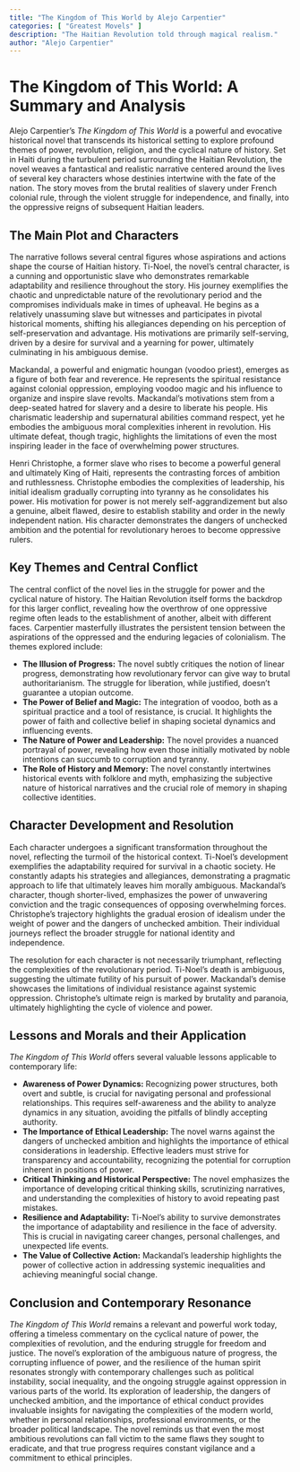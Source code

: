 ```yaml
---
title: "The Kingdom of This World by Alejo Carpentier"
categories: [ "Greatest Movels" ]
description: "The Haitian Revolution told through magical realism."
author: "Alejo Carpentier"
---
```

# The Kingdom of This World: A Summary and Analysis

Alejo Carpentier's *The Kingdom of This World* is a powerful and evocative historical novel that transcends its historical setting to explore profound themes of power, revolution, religion, and the cyclical nature of history.  Set in Haiti during the turbulent period surrounding the Haitian Revolution, the novel weaves a fantastical and realistic narrative centered around the lives of several key characters whose destinies intertwine with the fate of the nation.  The story moves from the brutal realities of slavery under French colonial rule, through the violent struggle for independence, and finally, into the oppressive reigns of subsequent Haitian leaders.

## The Main Plot and Characters

The narrative follows several central figures whose aspirations and actions shape the course of Haitian history.  Ti-Noel, the novel's central character, is a cunning and opportunistic slave who demonstrates remarkable adaptability and resilience throughout the story. His journey exemplifies the chaotic and unpredictable nature of the revolutionary period and the compromises individuals make in times of upheaval. He begins as a relatively unassuming slave but witnesses and participates in pivotal historical moments, shifting his allegiances depending on his perception of self-preservation and advantage. His motivations are primarily self-serving, driven by a desire for survival and a yearning for power, ultimately culminating in his ambiguous demise.

Mackandal, a powerful and enigmatic houngan (voodoo priest), emerges as a figure of both fear and reverence.  He represents the spiritual resistance against colonial oppression, employing voodoo magic and his influence to organize and inspire slave revolts. Mackandal's motivations stem from a deep-seated hatred for slavery and a desire to liberate his people. His charismatic leadership and supernatural abilities command respect, yet he embodies the ambiguous moral complexities inherent in revolution.  His ultimate defeat, though tragic, highlights the limitations of even the most inspiring leader in the face of overwhelming power structures.

Henri Christophe, a former slave who rises to become a powerful general and ultimately King of Haiti, represents the contrasting forces of ambition and ruthlessness.  Christophe embodies the complexities of leadership, his initial idealism gradually corrupting into tyranny as he consolidates his power. His motivation for power is not merely self-aggrandizement but also a genuine, albeit flawed, desire to establish stability and order in the newly independent nation. His character demonstrates the dangers of unchecked ambition and the potential for revolutionary heroes to become oppressive rulers.

## Key Themes and Central Conflict

The central conflict of the novel lies in the struggle for power and the cyclical nature of history.  The Haitian Revolution itself forms the backdrop for this larger conflict, revealing how the overthrow of one oppressive regime often leads to the establishment of another, albeit with different faces. Carpentier masterfully illustrates the persistent tension between the aspirations of the oppressed and the enduring legacies of colonialism.  The themes explored include:

* **The Illusion of Progress:** The novel subtly critiques the notion of linear progress, demonstrating how revolutionary fervor can give way to brutal authoritarianism.  The struggle for liberation, while justified, doesn't guarantee a utopian outcome.
* **The Power of Belief and Magic:** The integration of voodoo, both as a spiritual practice and a tool of resistance, is crucial.  It highlights the power of faith and collective belief in shaping societal dynamics and influencing events.
* **The Nature of Power and Leadership:** The novel provides a nuanced portrayal of power, revealing how even those initially motivated by noble intentions can succumb to corruption and tyranny.
* **The Role of History and Memory:**  The novel constantly intertwines historical events with folklore and myth, emphasizing the subjective nature of historical narratives and the crucial role of memory in shaping collective identities.


## Character Development and Resolution

Each character undergoes a significant transformation throughout the novel, reflecting the turmoil of the historical context.  Ti-Noel's development exemplifies the adaptability required for survival in a chaotic society.  He constantly adapts his strategies and allegiances, demonstrating a pragmatic approach to life that ultimately leaves him morally ambiguous.  Mackandal's character, though shorter-lived, emphasizes the power of unwavering conviction and the tragic consequences of opposing overwhelming forces. Christophe's trajectory highlights the gradual erosion of idealism under the weight of power and the dangers of unchecked ambition.  Their individual journeys reflect the broader struggle for national identity and independence.

The resolution for each character is not necessarily triumphant, reflecting the complexities of the revolutionary period. Ti-Noel's death is ambiguous, suggesting the ultimate futility of his pursuit of power.  Mackandal's demise showcases the limitations of individual resistance against systemic oppression. Christophe's ultimate reign is marked by brutality and paranoia, ultimately highlighting the cycle of violence and power.


## Lessons and Morals and their Application

*The Kingdom of This World* offers several valuable lessons applicable to contemporary life:

* **Awareness of Power Dynamics:** Recognizing power structures, both overt and subtle, is crucial for navigating personal and professional relationships. This requires self-awareness and the ability to analyze dynamics in any situation, avoiding the pitfalls of blindly accepting authority.
* **The Importance of Ethical Leadership:** The novel warns against the dangers of unchecked ambition and highlights the importance of ethical considerations in leadership.  Effective leaders must strive for transparency and accountability, recognizing the potential for corruption inherent in positions of power.
* **Critical Thinking and Historical Perspective:**  The novel emphasizes the importance of developing critical thinking skills, scrutinizing narratives, and understanding the complexities of history to avoid repeating past mistakes.
* **Resilience and Adaptability:** Ti-Noel's ability to survive demonstrates the importance of adaptability and resilience in the face of adversity.  This is crucial in navigating career changes, personal challenges, and unexpected life events.
* **The Value of Collective Action:** Mackandal's leadership highlights the power of collective action in addressing systemic inequalities and achieving meaningful social change.


## Conclusion and Contemporary Resonance

*The Kingdom of This World* remains a relevant and powerful work today, offering a timeless commentary on the cyclical nature of power, the complexities of revolution, and the enduring struggle for freedom and justice.  The novel's exploration of the ambiguous nature of progress, the corrupting influence of power, and the resilience of the human spirit resonates strongly with contemporary challenges such as political instability, social inequality, and the ongoing struggle against oppression in various parts of the world. Its exploration of leadership, the dangers of unchecked ambition, and the importance of ethical conduct provides invaluable insights for navigating the complexities of the modern world, whether in personal relationships, professional environments, or the broader political landscape.  The novel reminds us that even the most ambitious revolutions can fall victim to the same flaws they sought to eradicate, and that true progress requires constant vigilance and a commitment to ethical principles.

